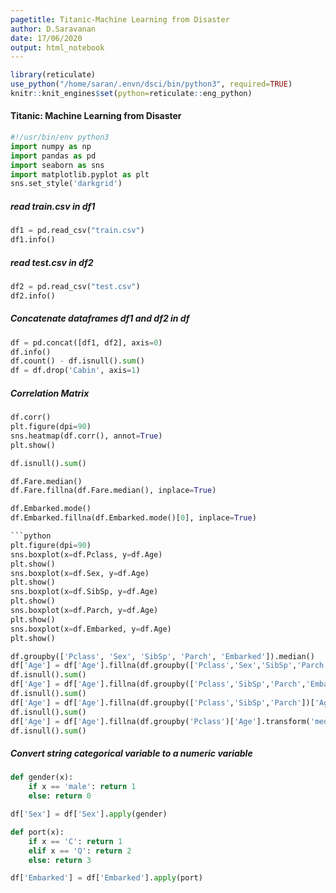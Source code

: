 ```yaml
---
pagetitle: Titanic-Machine Learning from Disaster
author: D.Saravanan
date: 17/06/2020
output: html_notebook
---
```


```r
library(reticulate)
use_python("/home/saran/.envn/dsci/bin/python3", required=TRUE)
knitr::knit_engines$set(python=reticulate::eng_python)
```
#### Titanic: Machine Learning from Disaster
```python
#!/usr/bin/env python3
import numpy as np
import pandas as pd
import seaborn as sns
import matplotlib.pyplot as plt
sns.set_style('darkgrid')
```
##### read train.csv in df1 
```python
df1 = pd.read_csv("train.csv")
df1.info()
```
##### read test.csv in df2
```python
df2 = pd.read_csv("test.csv")
df2.info()
```
##### Concatenate dataframes df1 and df2 in df
```python
df = pd.concat([df1, df2], axis=0)
df.info()
df.count() - df.isnull().sum()
df = df.drop('Cabin', axis=1)
```
##### Correlation Matrix
```python
df.corr()
plt.figure(dpi=90)
sns.heatmap(df.corr(), annot=True)
plt.show()
```
```python
df.isnull().sum()
```
```python
df.Fare.median()
df.Fare.fillna(df.Fare.median(), inplace=True)
```
```python
df.Embarked.mode()
df.Embarked.fillna(df.Embarked.mode()[0], inplace=True)

```python
plt.figure(dpi=90)
sns.boxplot(x=df.Pclass, y=df.Age)
plt.show()
sns.boxplot(x=df.Sex, y=df.Age)
plt.show()
sns.boxplot(x=df.SibSp, y=df.Age)
plt.show()
sns.boxplot(x=df.Parch, y=df.Age)
plt.show()
sns.boxplot(x=df.Embarked, y=df.Age)
plt.show()
```
```python
df.groupby(['Pclass', 'Sex', 'SibSp', 'Parch', 'Embarked']).median()
df['Age'] = df['Age'].fillna(df.groupby(['Pclass','Sex','SibSp','Parch','Embarked'])['Age'].transform('median'))
df.isnull().sum()
df['Age'] = df['Age'].fillna(df.groupby(['Pclass','SibSp','Parch','Embarked'])['Age'].transform('median'))
df.isnull().sum()
df['Age'] = df['Age'].fillna(df.groupby(['Pclass','SibSp','Parch'])['Age'].transform('median'))
df.isnull().sum()
df['Age'] = df['Age'].fillna(df.groupby('Pclass')['Age'].transform('median'))
df.isnull().sum()
```

##### Convert string categorical variable to a numeric variable
```python
def gender(x):
	if x == 'male': return 1
	else: return 0

df['Sex'] = df['Sex'].apply(gender)

def port(x):
	if x == 'C': return 1
	elif x == 'Q': return 2
	else: return 3

df['Embarked'] = df['Embarked'].apply(port)
```
